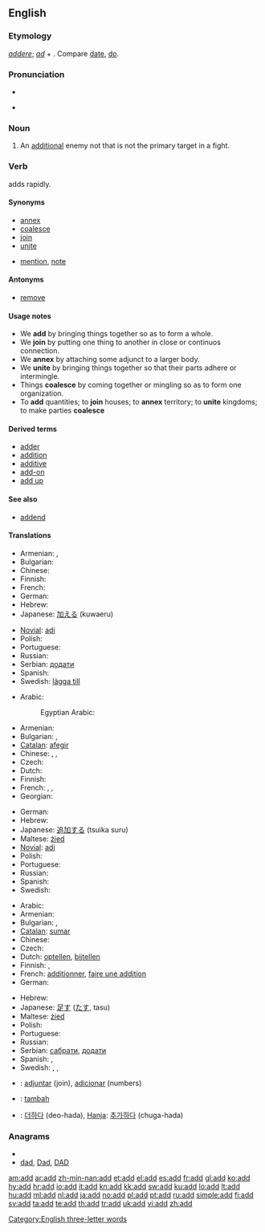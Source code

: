 {{also|ADD}}
==English==

===Etymology===
{{etyl|la}} ''[[addere]]''; ''[[ad]]'' + {{term|dare||to give, put}}. Compare [[date]], [[do]].

===Pronunciation===
* {{IPA|/æd/}}
* {{audio|en-us-add.ogg|Audio (US)}}
*: {{rhymes|æd}}

===Noun===
{{en-noun}}

# {{context|computer and video games}} An [[additional]] enemy not that is not the primary target in a fight.

===Verb===
{{en-verb}}
adds rapidly.

====Synonyms====
* [[annex]]
* [[coalesce]]
* [[join]]
* [[unite]]
* {{sense|To append, as a statement; to say further}} [[mention]], [[note]]

====Antonyms====
* [[remove]]

====Usage notes====
* We '''add''' by bringing things together so as to form a whole.
* We '''join''' by putting one thing to another in close or continuos connection.
* We '''annex''' by attaching some adjunct to a larger body.
* We '''unite''' by bringing things together so that their parts adhere or intermingle.
* Things '''coalesce''' by coming together or mingling so as to form one organization.
* To '''add''' quantities; to '''join''' houses; to '''annex''' territory; to '''unite''' kingdoms; to make parties '''coalesce'''

====Derived terms====
* [[adder#Noun 2|adder]]
* [[addition]]
* [[additive]]
* [[add-on]]
* [[add up]]

====See also====
* [[addend]]

====Translations====
{{trans-top|to append, as a statement}}
* Armenian: {{t-|hy|հավելել|tr=havelel}}, {{t-|hy|ավելացնել|tr=avelac’nel}}
* Bulgarian: {{t|bg|добавям}}
* Chinese: {{zh-zh-p|加|jiā}}
* Finnish: {{t+|fi|lisätä}}
* French: {{t+|fr|ajouter}}
* German: {{t+|de|addieren}}
* Hebrew: {{he-translation|הוסיף|hosíf}}
* Japanese: [[加える]] (kuwaeru)
{{trans-mid}}
* [[Novial]]: [[adi]]
* Polish: {{t+|pl|dodać}}
* Portuguese: {{t+|pt|acrescentar}}
* Russian: {{t+|ru|добавить|tr=dobávit'}}
* Serbian: [[додати]]
* Spanish: {{t+|es|añadir}}
* Swedish: [[lägga till]]
{{trans-bottom}}

{{trans-top|to make an addition}}
* Arabic: {{t+|ar|اضاف|tr=iḍāfa}}
*: Egyptian Arabic: {{tø|arz|زود|tr=zawwad}}
* Armenian: {{t-|hy|ավելացնել|tr=avelac’nel}}
* Bulgarian: {{t|bg|прибавям}},  {{t|bg|разширявам}}
* [[Catalan]]: [[afegir]]
* Chinese: {{zh-zh-p|加|jiā}}, {{zh-zh-p|添|tiān}}, {{zh-zh-p|添加|tiānjiā}}
* Czech: {{t-|cs|přidat}}
* Dutch: {{t+|nl|toevoegen}}
* Finnish: {{t+|fi|lisätä}}
* French: {{t+|fr|additionner}}, {{t+|fr|ajouter}}, {{t+|fr|sommer}}
* Georgian: {{t|ka|დამატება|tr=damateba|sc=Geor|xs=Georgian}}
{{trans-mid}}
* German: {{t+|de|hinzufügen}}
* Hebrew: {{he-translation|הוסיף|hosíf}}
* Japanese: [[追加する]] (tsuika suru)
* Maltese: [[żied]]
* [[Novial]]: [[adi]]
* Polish: {{t+|pl|dodawać}}
* Portuguese: {{t+|pt|adicionar}}
* Russian: {{t+|ru|добавить|tr=dobávit'}}
* Spanish: {{t+|es|añadir}}
* Swedish: {{t+|sv|addera}}
{{trans-bottom}}

{{trans-top|to perform the arithmetical operation of addition}}
* Arabic: {{t+|ar|جمع|tr=jámaʻa}}
* Armenian: {{t-|hy|գումարել|tr=gumarel}}
* Bulgarian: {{t|bg|прибавям}},  {{t|bg|сумирам}}
* [[Catalan]]: [[sumar]]
* Chinese: {{zh-zh-p|加|jiā}}
* Czech: {{t-|cs|sečíst}}
* Dutch: [[optellen]], [[bijtellen]]
* Finnish: {{t-|fi|laskea yhteen}}, {{t-|fi|summata}}
* French: [[additionner]], [[faire une addition]]
* German: {{t+|de|addieren}}
{{trans-mid}}
* Hebrew: {{he-translation|חיבר|khibér}}
* Japanese: [[足す]] ([[たす]], tasu)
* Maltese: [[żied]]
* Polish: {{t+|pl|dodać}}
* Portuguese: {{t+|pt|somar}}
* Russian: {{t+|ru|прибавить|tr=pribávit'}}
* Serbian: [[сабрати]], [[додати]]
* Spanish: {{t-|es|adicionar}}, {{t+|es|sumar}}
* Swedish: {{t+|sv|addera}}, {{t+|sv|summera}}, {{t+|sv|lägga ihop}}
{{trans-bottom}}

{{checktrans-top}}
* {{ttbc|Ido}}: [[adjuntar]] (join), [[adicionar]] (numbers)
* {{ttbc|Indonesian}}: [[tambah]]
* {{ttbc|Korean}}: [[더하다]] (deo-hada), [[Hanja]]: [[추가하다]] (chuga-hada)
{{trans-bottom}}

===Anagrams===
* {{alphagram|add}}
* [[dad#English|dad]], [[Dad#English|Dad]], [[DAD#English|DAD]]

[[Category:English three-letter words]]

[[am:add]]
[[ar:add]]
[[zh-min-nan:add]]
[[et:add]]
[[el:add]]
[[es:add]]
[[fr:add]]
[[gl:add]]
[[ko:add]]
[[hy:add]]
[[hr:add]]
[[io:add]]
[[it:add]]
[[kn:add]]
[[kk:add]]
[[sw:add]]
[[ku:add]]
[[lo:add]]
[[lt:add]]
[[hu:add]]
[[ml:add]]
[[nl:add]]
[[ja:add]]
[[no:add]]
[[pl:add]]
[[pt:add]]
[[ru:add]]
[[simple:add]]
[[fi:add]]
[[sv:add]]
[[ta:add]]
[[te:add]]
[[th:add]]
[[tr:add]]
[[uk:add]]
[[vi:add]]
[[zh:add]]